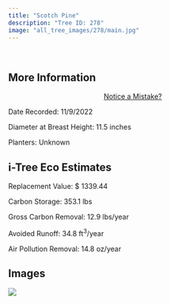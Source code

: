 ```yaml
---
title: "Scotch Pine"
description: "Tree ID: 278"
image: "all_tree_images/278/main.jpg"
---
```


<br>

## **More Information**
::: column-margin
<center><a class="button" href="https://forms.gle/W6f5nwYxrM33hF4f7">Notice a Mistake?</a></center>
:::


Date Recorded:  11/9/2022

Diameter at Breast Height:  11.5  inches

Planters:  Unknown

## **i-Tree Eco Estimates**


 Replacement Value: $ 1339.44

 Carbon Storage:  353.1  lbs

 Gross Carbon Removal:  12.9  lbs/year

 Avoided Runoff:  34.8  ft<sup>3</sup>/year

 Air Pollution Removal:  14.8  oz/year

## **Images**


 ![](all_tree_images/278/main.jpg)
